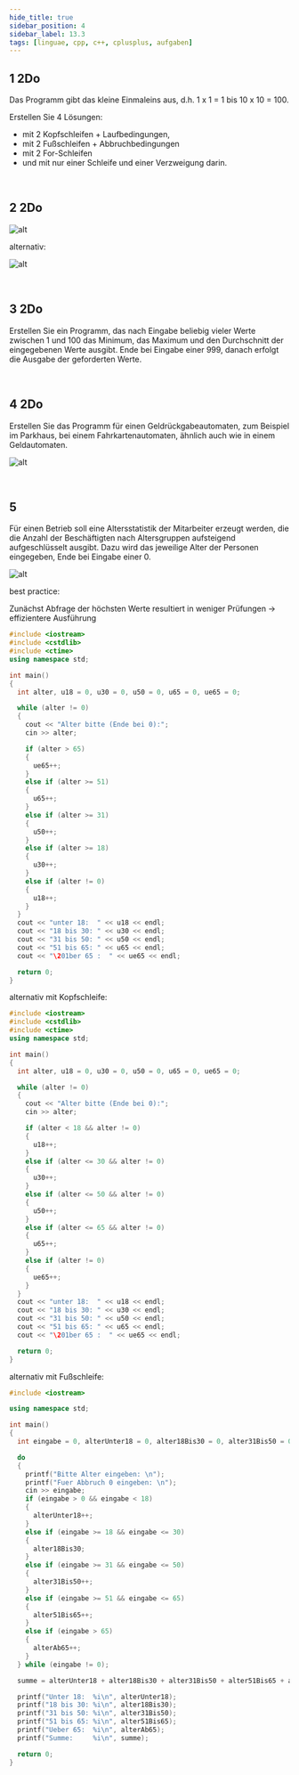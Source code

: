 ```yaml
---
hide_title: true
sidebar_position: 4
sidebar_label: 13.3
tags: [linguae, cpp, c++, cplusplus, aufgaben]
---
```


<CardChapter>

  ## 1 2Do

  Das Programm gibt das kleine Einmaleins aus, d.h. 1 x 1 = 1 bis 10 x 10 = 100. 
  
  Erstellen Sie 4 Lösungen: 
  - mit 2 Kopfschleifen + Laufbedingungen, 
  - mit 2 Fußschleifen + Abbruchbedingungen 
  - mit 2 For-Schleifen 
  - und mit nur einer Schleife und einer Verzweigung darin.

</CardChapter>
<br/>

<CardChapter>

  ## 2 2Do 

  
![alt](../../../static/cpp/13-3-2_1.png)

alternativ:

![alt](../../../static/cpp/13-3-2_2.png)

</CardChapter>
<br/>

<CardChapter>

  ## 3 2Do

  Erstellen Sie ein Programm, das nach Eingabe beliebig vieler Werte zwischen 1 und 100 das Minimum, das Maximum und den Durchschnitt der eingegebenen Werte ausgibt. Ende bei Eingabe einer 999, danach erfolgt die Ausgabe der geforderten Werte.

</CardChapter>
<br/>

<CardChapter>

  ## 4 2Do

  Erstellen Sie das Programm für einen Geldrückgabeautomaten, zum Beispiel im Parkhaus, bei einem Fahrkartenautomaten, ähnlich auch wie in einem Geldautomaten.

![alt](../../../static/cpp/13-3-4.png)

</CardChapter>
<br/>

<CardChapter>

  ## 5

Für einen Betrieb soll eine Altersstatistik der Mitarbeiter erzeugt werden,
die die Anzahl der Beschäftigten nach Altersgruppen aufsteigend aufgeschlüsselt ausgibt.
Dazu wird das jeweilige Alter der Personen eingegeben, Ende bei Eingabe einer 0.

![alt](../../../static/cpp/13-3-5.png)

best practice:

Zunächst Abfrage der höchsten Werte resultiert in weniger Prüfungen -> effizientere Ausführung

```cpp title='5_2.cpp'
#include <iostream>
#include <cstdlib>
#include <ctime>
using namespace std;

int main()
{
  int alter, u18 = 0, u30 = 0, u50 = 0, u65 = 0, ue65 = 0;

  while (alter != 0)
  {
    cout << "Alter bitte (Ende bei 0):";
    cin >> alter;

    if (alter > 65)
    {
      ue65++;
    }
    else if (alter >= 51)
    {
      u65++;
    }
    else if (alter >= 31)
    {
      u50++;
    }
    else if (alter >= 18)
    {
      u30++;
    }
    else if (alter != 0)
    {
      u18++;
    }
  }
  cout << "unter 18:  " << u18 << endl;
  cout << "18 bis 30: " << u30 << endl;
  cout << "31 bis 50: " << u50 << endl;
  cout << "51 bis 65: " << u65 << endl;
  cout << "\201ber 65 :  " << ue65 << endl;

  return 0;
}
```

alternativ mit Kopfschleife:

```cpp title='5.cpp'
#include <iostream>
#include <cstdlib>
#include <ctime>
using namespace std;

int main()
{
  int alter, u18 = 0, u30 = 0, u50 = 0, u65 = 0, ue65 = 0;

  while (alter != 0)
  {
    cout << "Alter bitte (Ende bei 0):";
    cin >> alter;

    if (alter < 18 && alter != 0)
    {
      u18++;
    }
    else if (alter <= 30 && alter != 0)
    {
      u30++;
    }
    else if (alter <= 50 && alter != 0)
    {
      u50++;
    }
    else if (alter <= 65 && alter != 0)
    {
      u65++;
    }
    else if (alter != 0)
    {
      ue65++;
    }
  }
  cout << "unter 18:  " << u18 << endl;
  cout << "18 bis 30: " << u30 << endl;
  cout << "31 bis 50: " << u50 << endl;
  cout << "51 bis 65: " << u65 << endl;
  cout << "\201ber 65 :  " << ue65 << endl;

  return 0;
}
```

alternativ mit Fußschleife:

```cpp title='5p.cpp'
#include <iostream>

using namespace std;

int main()
{
  int eingabe = 0, alterUnter18 = 0, alter18Bis30 = 0, alter31Bis50 = 0, alter51Bis65 = 0, alterAb65 = 0, summe = 0;

  do
  {
    printf("Bitte Alter eingeben: \n");
    printf("Fuer Abbruch 0 eingeben: \n");
    cin >> eingabe;
    if (eingabe > 0 && eingabe < 18)
    {
      alterUnter18++;
    }
    else if (eingabe >= 18 && eingabe <= 30)
    {
      alter18Bis30;
    }
    else if (eingabe >= 31 && eingabe <= 50)
    {
      alter31Bis50++;
    }
    else if (eingabe >= 51 && eingabe <= 65)
    {
      alter51Bis65++;
    }
    else if (eingabe > 65)
    {
      alterAb65++;
    }
  } while (eingabe != 0);

  summe = alterUnter18 + alter18Bis30 + alter31Bis50 + alter51Bis65 + alterAb65;

  printf("Unter 18:  %i\n", alterUnter18);
  printf("18 bis 30: %i\n", alter18Bis30);
  printf("31 bis 50: %i\n", alter31Bis50);
  printf("51 bis 65: %i\n", alter51Bis65);
  printf("Ueber 65:  %i\n", alterAb65);
  printf("Summe:     %i\n", summe);

  return 0;
}
```

</CardChapter>
<br/>







